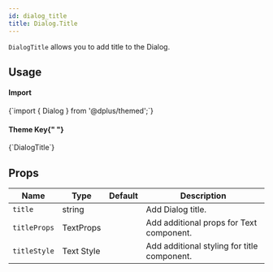 ```yaml
---
id: dialog_title
title: Dialog.Title
---
```



<IconsStyle />

`DialogTitle` allows you to add title to the Dialog.

## Usage

<div class="row inline-flex-center">
  <div class="col col--3">
    <h4>Import</h4>
  </div>
  <div class="col col--9">
    <CodeBlock>{`import { Dialog } from '@dplus/themed';`}</CodeBlock>
  </div>
  <div class="col col--3">
    <h4>
      Theme Key{" "}
      <a href="../customizing#using-themeprovider">
        <BiInfoCircle />
      </a>
    </h4>
  </div>
  <div class="col col--9">
    <CodeBlock>{`DialogTitle`}</CodeBlock>
  </div>
</div>

## Props

<div class='table-responsive'>

| Name         | Type       | Default | Description                                 |
| ------------ | ---------- | ------- | ------------------------------------------- |
| `title`      | string     |         | Add Dialog title.                           |
| `titleProps` | TextProps  |         | Add additional props for Text component.    |
| `titleStyle` | Text Style |         | Add additional styling for title component. |

</div>
